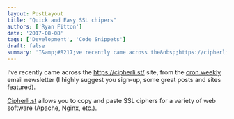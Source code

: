 ```yaml
---
layout: PostLayout
title: "Quick and Easy SSL chipers"
authors: ['Ryan Fitton']
date: '2017-08-08'
tags: ['Development', 'Code Snippets']
draft: false
summary: 'I&amp;#8217;ve recently came across the&nbsp;https://cipherli.st/&nbsp;site, from the cron.weekly email newsletter (I highly suggest you sign-up, some great posts and sites featured). Cipherli.st&nbsp;allows you to copy and paste SSL ciphers for a variety of web software (Apache, Nginx, etc.).'
---
```


<p>
  I&#8217;ve recently came across the <a href="https://cipherli.st/">https://cipherli.st/</a> site,
  from the <a href="https://www.cronweekly.com/">cron.weekly</a> email newsletter (I highly suggest
  you sign-up, some great posts and sites featured).
</p>
<p>
  <a href="https://cipherli.st/">Cipherli.st</a> allows you to copy and paste SSL ciphers for a
  variety of web software (Apache, Nginx, etc.).
</p>
